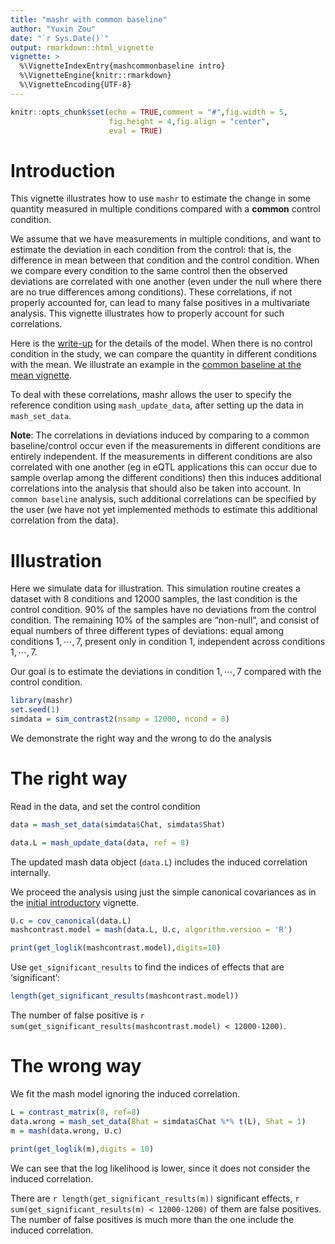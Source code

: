 ```yaml
---
title: "mashr with common baseline"
author: "Yuxin Zou"
date: "`r Sys.Date()`"
output: rmarkdown::html_vignette
vignette: >
  %\VignetteIndexEntry{mashcommonbaseline intro}
  %\VignetteEngine{knitr::rmarkdown}
  %\VignetteEncoding{UTF-8}
---
```


```r
knitr::opts_chunk$set(echo = TRUE,comment = "#",fig.width = 5,
                      fig.height = 4,fig.align = "center",
                      eval = TRUE)
```

# Introduction

This vignette illustrates how to use `mashr` to estimate the change in some quantity measured in multiple conditions compared with a **common** control condition. 

We assume that we have measurements in multiple conditions, and want to
estimate the deviation in each condition from the control: that is, the difference
in mean between that condition and the control condition. 
When we compare every condition to the same control then the observed
deviations are correlated with one another (even under the null where
there are no true differences among conditions). These correlations, if 
not properly accounted
for, can lead to many false positives in a multivariate analysis. 
This vignette illustrates how to properly account for such correlations.

Here is the [write-up](Mash_baseline.pdf) for the details of the
model. When there is no control condition in the study, we can compare
the quantity in different conditions with the mean. We illustrate an
example in the [common baseline at the mean vignette](intro_mashbaselinemean.html).

To deal with these correlations, mashr allows the user to specify the reference condition using `mash_update_data`, after setting up the data in `mash_set_data`. 

**Note**: The correlations in deviations induced by comparing to a common baseline/control occur even if the measurements in different conditions are entirely independent. If the measurements in different conditions are also correlated with one another (eg in eQTL applications this can occur due to sample overlap among the different conditions) then this induces additional correlations into the analysis that should also be taken into account.  In `common baseline` analysis, such additional correlations can be specified by the user (we have not yet implemented methods to estimate this additional correlation from the data). 

# Illustration

Here we simulate data for illustration. This simulation routine creates a dataset with 8 conditions and 12000 samples, the last condition is the control condition. 90% of the samples have no deviations from the control condition. The remaining 10% of the samples are "non-null", and consist of equal numbers of three different types of deviations: equal among conditions $1, \cdots, 7$, present only in condition 1, independent across conditions $1, \cdots, 7$.

Our goal is to estimate the deviations in condition $1, \cdots, 7$ compared with the control condition.

```r
library(mashr)
set.seed(1)
simdata = sim_contrast2(nsamp = 12000, ncond = 8)
```

We demonstrate the right way and the wrong to do the analysis

# The right way

Read in the data, and set the control condition
```r
data = mash_set_data(simdata$Chat, simdata$Shat)

data.L = mash_update_data(data, ref = 8)
```

The updated mash data object (`data.L`) includes the induced correlation internally.

We proceed the analysis using just the simple canonical covariances as in the [initial introductory](intro_mash.html) vignette.

```r
U.c = cov_canonical(data.L)
mashcontrast.model = mash(data.L, U.c, algorithm.version = 'R')
```

```r
print(get_loglik(mashcontrast.model),digits=10)
```

Use `get_significant_results` to find the indices of effects that are 'significant':
```r
length(get_significant_results(mashcontrast.model))
```

The number of false positive is `r sum(get_significant_results(mashcontrast.model) < 12000-1200)`.

# The wrong way

We fit the mash model ignoring the induced correlation.

```r
L = contrast_matrix(8, ref=8)
data.wrong = mash_set_data(Bhat = simdata$Chat %*% t(L), Shat = 1)
m = mash(data.wrong, U.c)
```
```r
print(get_loglik(m),digits = 10)
```

We can see that the log likelihood is lower, since it does not consider the induced correlation. 

There are `r length(get_significant_results(m))` significant effects, `r sum(get_significant_results(m) < 12000-1200)` of them are false positives. The number of false positives is much more than the one include the induced correlation.

[mash-baseline]: https://stephenslab.github.io/mashr/articles/MASH_baseline.pdf
